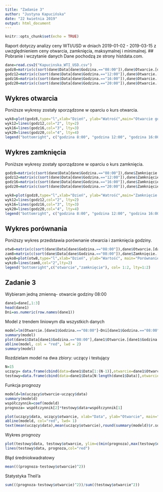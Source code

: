 ```yaml
---
title: "Zadanie 3"
author: "Justyna Kapucińska"
date: "22 kwietnia 2019"
output: html_document
---
```



```r
knitr::opts_chunk$set(echo = TRUE)
```
Raport dotyczy analizy ceny WTI/USD w dniach 2019-01-02 - 2019-03-15 z uwzględnieniem ceny otwarcia, zamknięcia, maksymalnej i minimalnej. 
## Pobranie i wczytanie danych
Dane pochodzą ze strony histdata.com. 

```r
dane=read.csv2("Kapucinska_WTI_USD.csv")
godz8=matrix(c(sort(dane$Data[dane$Godzina.=="08:00"]),dane$Otwarcie.[dane$Godzina.=="08:00"]),53,2)
godz12=matrix(c(sort(dane$Data[dane$Godzina.=="12:00"]),dane$Otwarcie.[dane$Godzina.=="12:00"]),53,2)
godz16=matrix(c(sort(dane$Data[dane$Godzina.=="16:00"]),dane$Otwarcie.[dane$Godzina.=="16:00"]),47,2)
godz20=matrix(c(sort(dane$Data[dane$Godzina.=="20:00"]),dane$Otwarcie.[dane$Godzina.=="20:00"]),51,2)
```


## Wykres otwarcia 
Poniższe wykresy zostały sporządzone w oparciu o kurs otwarcia. 
```r
wyk8=plot(godz8,type="l",xlab="Dzień", ylab="Watrość",main="Otwarcie godziny")
wyk12=lines(godz12,col="2", lty=2)
wyk16=lines(godz16,col="3", lty=3)
wyk20=lines(godz20,col="4", lty=4)
legend("bottomright", c("godzina 8:00", "godzina 12:00", "godzina 16:00","godzina 20:00"), col = 1:4, lty=1:4)
```


## Wykres zamknięcia
Poniższe wykresy zostały sporządzone w oparciu o kurs zamknięcia.
```r
godz8=matrix(c(sort(dane$Data[dane$Godzina.=="08:00"]),dane$Zamknięcie.[dane$Godzina.=="08:00"]),53,2)
godz12=matrix(c(sort(dane$Data[dane$Godzina.=="12:00"]),dane$Zamknięcie.[dane$Godzina.=="12:00"]),53,2)
godz16=matrix(c(sort(dane$Data[dane$Godzina.=="16:00"]),dane$Zamknięcie.[dane$Godzina.=="16:00"]),47,2)
godz20=matrix(c(sort(dane$Data[dane$Godzina.=="20:00"]),dane$Zamknięcie.[dane$Godzina.=="20:00"]),51,2)

wyk8=plot(godz8,type="l",xlab="Dzień", ylab="Watrość",main="Zamknięcie godziny")
wyk12=lines(godz12,col="2", lty=2)
wyk16=lines(godz16,col="3", lty=3)
wyk20=lines(godz20,col="4", lty=4)
legend("bottomright", c("godzina 8:00", "godzina 12:00", "godzina 16:00","godzina 20:00"), col = 1:4, lty=1:4)
```


## Wykres porównania 
Poniższy wykres przedstawia porównanie otwarcia i zamknięcia godziny.
```r
otw8=matrix(c(sort(dane$Data[dane$Godzina.=="08:00"]),dane$Otwarcie.[dane$Godzina.=="08:00"]),53,2)
zam8=matrix(c(sort(dane$Data[dane$Godzina.=="08:00"]),dane$Zamknięcie.[dane$Godzina.=="08:00"]),53,2)
wyko8=plot(otw8,type="l",xlab="Dzień", ylab="Wartość", main="Porównanie zamknięcia i otwarcia godziny 8:00")
wykz8=lines(zam8,col="2",lty=2)
legend("bottomright",c("otwarcie","zamknięcie"), col= 1:2, lty=1:2)
```

## Zadanie 3
Wybieram jedną zmienną- otwarcie godziny 08:00
```r
dane1=dane[,1:3]
head(dane1)
Dni=as.numeric(row.names(dane1))
```

Model z trendem liniowym dla wszystkich danych
```r
model=lm(Otwarcie.[dane1$Godzina.=="08:00"]~Dni[dane1$Godzina.=="08:00"],data=dane1)
summary(model)
plot(dane1$Data[dane1$Godzina.=="08:00"],dane1$Otwarcie.[dane1$Godzina.=="08:00"],pch=20, xlab="Data",ylab="Wartość", main="Otwarcie godziny 8:00")
abline(model, col = "red", lwd = 2)
summary(model)
```

Rozdzielam model na dwa zbiory: uczący i testujący
```r
N=15
uczący= data.frame(cbind(data=dane1$Data[1:(N-1)],otwarcie=dane1$Otwarcie.[1:(N-1)]))
testowy=data.frame(cbind(data=dane1$Data[N:length(dane1$Data)],otwarcie=dane1$Otwarcie.[N:length(dane1$Otwarcie.)]))
```
Funkcja prognozy
```r
modeld=lm(uczący$otwarcie~uczący$data)
summary(modeld)
współczynnik=coef(modeld)
prognoza= współczynnik[2]*testowy$data+współczynnik[1]

plot(uczący$data, uczący$otwarcie, xlab="Data", ylab="Otwarcie", main="Regresja")
abline(modeld, col="red", lwd= 1)
text(mean(uczący$data),mean(uczący$otwarcie),round(summary(modeld)$r.squared,3),pos=4)
```

Wykres prognozy
```r
plot(testowy$data, testowy$otwarcie, ylim=c(min(prognoza),max(testowy$otwarcie)),xlab="Data", ylab="Otwarcie", main = "Prognoza")
lines(testowy$data, prognoza,col="red")
```

Błąd średniokwadratowy
```r
mean(((prognoza-testowy$otwarcie)^2))
```
Statystyka Theil'a
```r
sum(((prognoza-testowy$otwarcie)^2))/sum((testowy$otwarcie^2))
```

